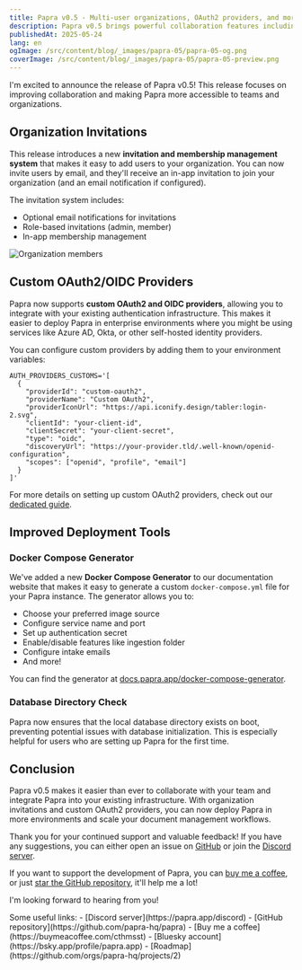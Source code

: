 ```yaml
---
title: Papra v0.5 - Multi-user organizations, OAuth2 providers, and more!
description: Papra v0.5 brings powerful collaboration features including organization invitations and membership management, custom OAuth2/OIDC providers, and improved deployment tools.
publishedAt: 2025-05-24
lang: en
ogImage: /src/content/blog/_images/papra-05/papra-05-og.png
coverImage: /src/content/blog/_images/papra-05/papra-05-preview.png
---
```


I'm excited to announce the release of Papra v0.5! This release focuses on improving collaboration and making Papra more accessible to teams and organizations.

## Organization Invitations

This release introduces a new **invitation and membership management system** that makes it easy to add users to your organization. You can now invite users by email, and they'll receive an in-app invitation to join your organization (and an email notification if configured).


The invitation system includes:
- Optional email notifications for invitations
- Role-based invitations (admin, member)
- In-app membership management

![Organization members](./_images/papra-05/papra-05-members.png)

## Custom OAuth2/OIDC Providers

Papra now supports **custom OAuth2 and OIDC providers**, allowing you to integrate with your existing authentication infrastructure. This makes it easier to deploy Papra in enterprise environments where you might be using services like Azure AD, Okta, or other self-hosted identity providers.

You can configure custom providers by adding them to your environment variables:

```env
AUTH_PROVIDERS_CUSTOMS='[
  {
    "providerId": "custom-oauth2",
    "providerName": "Custom OAuth2",
    "providerIconUrl": "https://api.iconify.design/tabler:login-2.svg",
    "clientId": "your-client-id",
    "clientSecret": "your-client-secret",
    "type": "oidc",
    "discoveryUrl": "https://your-provider.tld/.well-known/openid-configuration",
    "scopes": ["openid", "profile", "email"]
  }
]'
```

For more details on setting up custom OAuth2 providers, check out our [dedicated guide](https://docs.papra.app/guides/setup-custom-oauth2-providers/).

## Improved Deployment Tools

### Docker Compose Generator

We've added a new **Docker Compose Generator** to our documentation website that makes it easy to generate a custom `docker-compose.yml` file for your Papra instance. The generator allows you to:

- Choose your preferred image source
- Configure service name and port
- Set up authentication secret
- Enable/disable features like ingestion folder
- Configure intake emails
- And more!

You can find the generator at [docs.papra.app/docker-compose-generator](https://docs.papra.app/docker-compose-generator/).

### Database Directory Check

Papra now ensures that the local database directory exists on boot, preventing potential issues with database initialization. This is especially helpful for users who are setting up Papra for the first time.

## Conclusion

Papra v0.5 makes it easier than ever to collaborate with your team and integrate Papra into your existing infrastructure. With organization invitations and custom OAuth2 providers, you can now deploy Papra in more environments and scale your document management workflows.

Thank you for your continued support and valuable feedback! If you have any suggestions, you can either open an issue on [GitHub](https://github.com/papra-hq/papra/issues) or join the [Discord server](https://papra.app/discord).

If you want to support the development of Papra, you can [buy me a coffee](https://buymeacoffee.com/cthmsst), or just [star the GitHub repository](https://github.com/papra-hq/papra), it'll help me a lot!

I'm looking forward to hearing from you!

<div class="mt-14">
Some useful links:
- [Discord server](https://papra.app/discord)
- [GitHub repository](https://github.com/papra-hq/papra)
- [Buy me a coffee](https://buymeacoffee.com/cthmsst)
- [Bluesky account](https://bsky.app/profile/papra.app)
- [Roadmap](https://github.com/orgs/papra-hq/projects/2)
</div> 